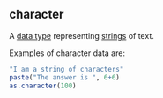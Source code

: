 ## character

<span class="shortdef">A [data type](#data-type) representing [strings](#string) of text.</span>

Examples of character data are:

```r
"I am a string of characters"
paste("The answer is ", 6+6)
as.character(100)
```

